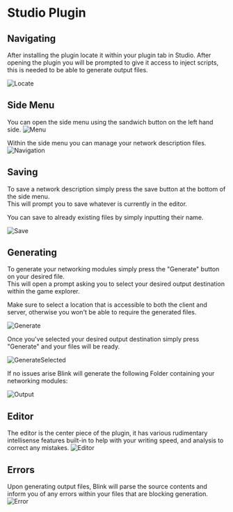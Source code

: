
# Studio Plugin


## Navigating
After installing the plugin locate it within your plugin tab in Studio.
<Callout type="info">
    After opening the plugin you will be prompted to give it access to inject scripts, this is needed to be able to generate output files.
</Callout>

![Locate](/plugin/Locate.png)

## Side Menu
You can open the side menu using the sandwich button on the left hand side.
![Menu](/plugin/Menu.png)

Within the side menu you can manage your network description files.
![Navigation](/plugin/Navigation.png)

## Saving
To save a network description simply press the save button at the bottom of the side menu.   
This will prompt you to save whatever is currently in the editor.

<Callout type="info">
    You can save to already existing files by simply inputting their name.
</Callout>

![Save](/plugin/Save.png)

## Generating
To generate your networking modules simply press the "Generate" button on your desired file.  
This will open a prompt asking you to select your desired output destination within the game explorer.  

<Callout type="warning">
    Make sure to select a location that is accessible to both the client and server, otherwise you won't be able to require the generated files.
</Callout>

![Generate](/plugin/Generate.png)

Once you've selected your desired output destination simply press "Generate" and your files will be ready.  

![GenerateSelected](/plugin/GenerateSelected.png)

If no issues arise Blink will generate the following Folder containing your networking modules:  

![Output](/plugin/Output.png)

## Editor
The editor is the center piece of the plugin, it has various rudimentary intellisense features built-in to help with your writing speed, and analysis to correct any mistakes.
![Editor](/plugin/Editor.png)

## Errors
Upon generating output files, Blink will parse the source contents and inform you of any errors within your files that are blocking generation.  
![Error](/plugin/Error.png)